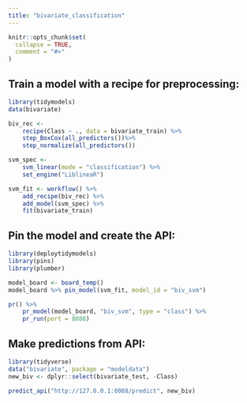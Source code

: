 ```yaml
---
title: "bivariate_classification"
---
```


```r
knitr::opts_chunk$set(
  collapse = TRUE,
  comment = "#>"
)
```


## Train a model with a recipe for preprocessing:

```r
library(tidymodels)
data(bivariate)

biv_rec <-
    recipe(Class ~ ., data = bivariate_train) %>%
    step_BoxCox(all_predictors())%>%
    step_normalize(all_predictors())

svm_spec <-
    svm_linear(mode = "classification") %>%
    set_engine("LiblineaR")

svm_fit <- workflow() %>%
    add_recipe(biv_rec) %>%
    add_model(svm_spec) %>%
    fit(bivariate_train)
```

## Pin the model and create the API:

```r
library(deploytidymodels)
library(pins)
library(plumber)

model_board <- board_temp()
model_board %>% pin_model(svm_fit, model_id = "biv_svm")

pr() %>%
    pr_model(model_board, "biv_svm", type = "class") %>%
    pr_run(port = 8088)
```

## Make predictions from API:

```r
library(tidyverse)
data("bivariate", package = "modeldata")
new_biv <- dplyr::select(bivariate_test, -Class)

predict_api("http://127.0.0.1:8088/predict", new_biv)
```
